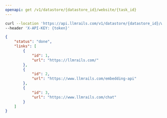```yaml
---
openapi: get /v1/datastore/{datastore_id}/website/{task_id}
---
```




<RequestExample>

```bash Example Request
curl --location 'https://api.llmrails.com/v1/datastore/{datastore_id}/website/{task_id}' \
--header 'X-API-KEY: {token}'
```

</RequestExample>


<ResponseExample>

```json Response
{
    "status": "done",
    "links": [
        {
            "id": 1,
            "url": "https://llmrails.com/"
        },
        {
            "id": 2,
            "url": "https://www.llmrails.com/embedding-api"
        },
        {
            "id": 3,
            "url": "https://www.llmrails.com/chat"
        }
    ]
}
```

</ResponseExample>

